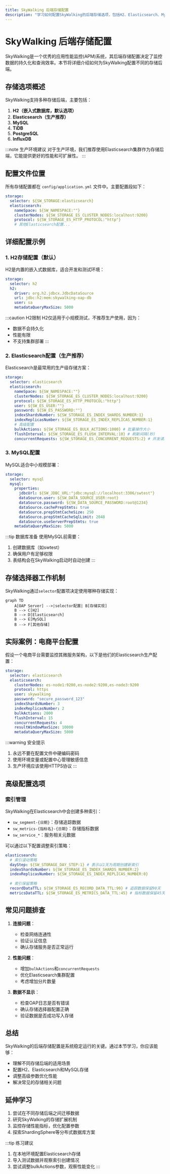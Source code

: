 ```yaml
---
title: SkyWalking 后端存储配置
description: "学习如何配置SkyWalking的后端存储选项，包括H2、Elasticsearch、MySQL等存储方案的选择与设置。"
---
```


# SkyWalking 后端存储配置

SkyWalking是一个优秀的应用性能监控(APM)系统，其后端存储配置决定了监控数据的持久化和查询效率。本节将详细介绍如何为SkyWalking配置不同的存储后端。

## 存储选项概述

SkyWalking支持多种存储后端，主要包括：

1. **H2（嵌入式数据库，默认选项）**
2. **Elasticsearch（生产推荐）**
3. **MySQL**
4. **TiDB**
5. **PostgreSQL**
6. **InfluxDB**

:::note 生产环境建议
对于生产环境，我们推荐使用Elasticsearch集群作为存储后端，它能提供更好的性能和可扩展性。
:::

## 配置文件位置

所有存储配置都在 `config/application.yml` 文件中。主要配置段如下：

```yaml
storage:
  selector: ${SW_STORAGE:elasticsearch}
  elasticsearch:
    nameSpace: ${SW_NAMESPACE:""}
    clusterNodes: ${SW_STORAGE_ES_CLUSTER_NODES:localhost:9200}
    protocol: ${SW_STORAGE_ES_HTTP_PROTOCOL:"http"}
    # 其他Elasticsearch配置...
```

## 详细配置示例

### 1. H2存储配置（默认）

H2是内置的嵌入式数据库，适合开发和测试环境：

```yaml
storage:
  selector: h2
  h2:
    driver: org.h2.jdbcx.JdbcDataSource
    url: jdbc:h2:mem:skywalking-oap-db
    user: sa
    metadataQueryMaxSize: 5000
```

:::caution H2限制
H2仅适用于小规模测试，不推荐生产使用，因为：
- 数据不会持久化
- 性能有限
- 不支持集群部署
:::

### 2. Elasticsearch配置（生产推荐）

Elasticsearch是最常用的生产级存储方案：

```yaml
storage:
  selector: elasticsearch
  elasticsearch:
    nameSpace: ${SW_NAMESPACE:""}
    clusterNodes: ${SW_STORAGE_ES_CLUSTER_NODES:localhost:9200}
    protocol: ${SW_STORAGE_ES_HTTP_PROTOCOL:"http"}
    user: ${SW_ES_USER:""}
    password: ${SW_ES_PASSWORD:""}
    indexShardsNumber: ${SW_STORAGE_ES_INDEX_SHARDS_NUMBER:1}
    indexReplicasNumber: ${SW_STORAGE_ES_INDEX_REPLICAS_NUMBER:1}
    # 高级配置
    bulkActions: ${SW_STORAGE_ES_BULK_ACTIONS:1000} # 批量操作大小
    flushInterval: ${SW_STORAGE_ES_FLUSH_INTERVAL:10} # 刷新间隔(秒)
    concurrentRequests: ${SW_STORAGE_ES_CONCURRENT_REQUESTS:2} # 并发请求数
```

### 3. MySQL配置

MySQL适合中小规模部署：

```yaml
storage:
  selector: mysql
  mysql:
    properties:
      jdbcUrl: ${SW_JDBC_URL:"jdbc:mysql://localhost:3306/swtest"}
      dataSource.user: ${SW_DATA_SOURCE_USER:root}
      dataSource.password: ${SW_DATA_SOURCE_PASSWORD:root@1234}
      dataSource.cachePrepStmts: true
      dataSource.prepStmtCacheSize: 250
      dataSource.prepStmtCacheSqlLimit: 2048
      dataSource.useServerPrepStmts: true
    metadataQueryMaxSize: 5000
```

:::tip 数据库准备
使用MySQL前需要：
1. 创建数据库（如swtest）
2. 确保用户有足够权限
3. 表结构会在SkyWalking启动时自动创建
:::

## 存储选择器工作机制

SkyWalking通过`selector`配置项决定使用哪种存储实现：

```mermaid
graph TD
    A[OAP Server] -->|selector配置| B[存储实现]
    B --> C[H2]
    B --> D[Elasticsearch]
    B --> E[MySQL]
    B --> F[其他存储]
```

## 实际案例：电商平台配置

假设一个电商平台需要监控其微服务架构，以下是他们的Elasticsearch生产配置：

```yaml
storage:
  selector: elasticsearch
  elasticsearch:
    clusterNodes: es-node1:9200,es-node2:9200,es-node3:9200
    protocol: https
    user: skywalking
    password: "secure_password_123"
    indexShardsNumber: 3
    indexReplicasNumber: 2
    bulkActions: 2000
    flushInterval: 15
    concurrentRequests: 4
    resultWindowMaxSize: 10000
    metadataQueryMaxSize: 5000
```

:::warning 安全提示
1. 永远不要在配置文件中硬编码密码
2. 使用环境变量或配置中心管理敏感信息
3. 生产环境应该使用HTTPS协议
:::

## 高级配置选项

### 索引管理

SkyWalking在Elasticsearch中会创建多种索引：

- `sw_segment-{日期}`：存储追踪数据
- `sw_metrics-{指标名}-{日期}`：存储指标数据
- `sw_service_*`：服务相关元数据

可以通过以下配置调整索引策略：

```yaml
elasticsearch:
  # 索引滚动策略
  dayStep: ${SW_STORAGE_DAY_STEP:1} # 表示以1天为周期创建新索引
  indexShardsNumber: ${SW_STORAGE_ES_INDEX_SHARDS_NUMBER:2}
  indexReplicasNumber: ${SW_STORAGE_ES_INDEX_REPLICAS_NUMBER:0}
  
  # 索引保留策略
  recordDataTTL: ${SW_STORAGE_ES_RECORD_DATA_TTL:90} # 追踪数据保留90天
  metricsDataTTL: ${SW_STORAGE_ES_METRICS_DATA_TTL:45} # 指标数据保留45天
```

## 常见问题排查

1. **连接问题**：
   - 检查网络连通性
   - 验证认证信息
   - 确认存储服务是否正常运行

2. **性能问题**：
   - 增加`bulkActions`和`concurrentRequests`
   - 优化Elasticsearch集群配置
   - 考虑增加分片数量

3. **数据不显示**：
   - 检查OAP日志是否有错误
   - 确认存储选择器配置正确
   - 验证数据是否成功写入存储

## 总结

SkyWalking的后端存储配置是系统稳定运行的关键。通过本节学习，你应该能够：

- 理解不同存储后端的适用场景
- 配置H2、Elasticsearch和MySQL存储
- 调整高级参数优化性能
- 解决常见的存储相关问题

## 延伸学习

1. 尝试在不同存储后端之间迁移数据
2. 研究SkyWalking的存储扩展机制
3. 监控存储性能指标，优化配置参数
4. 探索ShardingSphere等分布式数据库方案

:::tip 练习建议
1. 在本地环境配置Elasticsearch存储
2. 导入测试数据并观察索引创建情况
3. 尝试调整bulkActions参数，观察性能变化
:::
